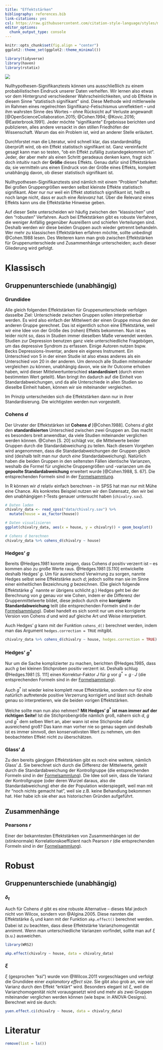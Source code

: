 ```yaml
---
title: "Effektstärken"
bibliography: references.bib
link-citations: yes
csl: https://raw.githubusercontent.com/citation-style-language/styles/master/apa.csl
editor_options: 
  chunk_output_type: console
---
```


```r
knitr::opts_chunk$set(fig.align = "center")
ggplot2::theme_set(ggplot2::theme_minimal())

library(tidyverse)
library(haven)
library(rstatix)
```

![](images/measure_r.jpg)

Nullhypothesen-Signifikanztests können uns ausschließlich zu einem probabilistischen Eindruck unserer Daten verhelfen. Wir lernen also etwas vor dem Hintergrund verschiedener Wahrscheinlichkeiten, und ob Effekte in diesem Sinne "statistisch signifikant" sind. Diese Methode wird mittlerweile im Rahmen eines regelrechten Signifikanz-Fetischismus unreflektiert -- und ihm wahrsten Sinne des Wortes -- ohne Rücksicht auf Verluste angewandt [@OpenScienceCollaboration.2015; @Cohen.1994; @Kovic.2016; @Easterbrook.1991]. Jeder möchte "signifikante" Ergebnisse berichten und publizieren, alles andere versackt in den stillen Friedhöfen der Wissenschaft. Warum das ein Problem ist, wird an anderer Stelle erläutert.

Durchforstet man die Literatur, wird schnell klar, das standardmäßig überprüft wird, ob ein Effekt statistisch signifikant ist. Ganz vereinfacht gesagt kann man so testen, "ob ein Effekt zufällig zustandegekommen ist". Jeder, der aber mehr als einen Schritt geradeaus denken kann, fragt sich doch intuitiv nach der **Größe** dieses Effekts. Genau dafür sind Effektstärken da; sie vermitteln uns einen Eindruck von der Größe eines Effekts, komplett unabhängig davon, ob dieser statistisch signifikant ist.

Nullhypothesen-Signifikanztests sind nämlich mit einem "Problem" behaftet: Bei großen Gruppengrößen werden selbst kleinste Effekte statistisch signifikant. Aber nur nur weil ein Effekt *statistisch* signifikant ist, heißt es noch lange nicht, dass er auch eine *Relevanz* hat. Über die Relevanz eines Effekts kann uns die Effektstärke Hinweise geben.

Auf dieser Seite unterscheiden wir häufig zwischen den "klassischen" und den "robusten" Verfahren. Auch bei Effektstärken gibt es robuste Verfahren, die weniger Anfällig gegenüber Ausreißern und schiefen Verteilungen sind. Deshalb werden wir diese beiden Gruppen auch wieder getrennt behandeln. Wer mehr zu klassischen Effektstärken erfahren möchte, sollte unbedingt @Cohen.1988 lesen. Des Weiteren kann man grob zwischen Effektstärken für Gruppenunterschiede und Zusammenhänge unterscheiden; auch dieser Gliederung wird gefolgt.

# Klassisch
## Gruppenunterschiede (unabhängig)
### Grundidee
Alle gleich folgenden Effektstärken für Gruppenunterschiede verfolgen dasselbe Ziel: Unterschiede zwischen Gruppen sollen interpretierbar werden. Es wird also einfach der Mittelwert der einen Gruppe minus den der anderen Gruppe gerechnet. Das ist eigentlich schon eine Effektstärke, weil wir eine Idee von der Größe des (rohen) Effekts bekommen. Nun ist es leider nicht so, dass in Studien immer dieselben Maße verwendet werden. Studien zur Depression benutzen ganz viele unterschiedliche Fragebögen, um das depressive Syndrom zu erfassen. Einige Autoren nutzen bspw. Becks Depressions-Inventar, andere ein eigenes Instrument. Ein Unterschied von 5 in der einen Studie ist also etwas anderes als ein Unterschied von 20 in der anderen. Um dennoch alle Studien miteinander vergleichen zu können, unabhängig davon, wie sie ihr Outcome erhoben haben, wird dieser Mittelwertunterschied **standardisiert** (durch einen bestimmten Wert geteilt). Man bringt ihn dadurch auf die Einheit von Standardabweichungen, und da alle Unterschiede in allen Studien so dieselbe Einheit haben, können wir sie miteinander vergleichen.

Im Prinzip unterscheiden sich die Effektstärken dann nur in ihrer Standardisierung. Die wichtigsten werden nun vorgestellt.

### Cohens $d$
Der Urvater der Effektstärken ist **Cohens $d$** [@Cohen.1988]. Cohens $d$ gibt den **standardisierten** Unterschied zwischen zwei Gruppen an. Das macht es besonders breit anwendbar, da viele Studien miteinander verglichen werden können. @Cohen[S. 20] schlägt vor, die Mittelwerte beider Gruppen durch die Standardabweichung zu teilen. Nach diesem Vorgehen wird angenommen, dass die Standardabweichungen der Gruppen gleich sind (deshalb teilt man nur durch *eine* Standardabweichung). Natürlich haben die beiden Gruppen in den seltensten Fällen identische Varianzen, weshalb die Formel für ungleiche Gruppengrößen und -varianzen um die **gepoolte Standardabweichung** erweitert wurde [@Cohen.1988, S. 67]. Die entsprechenden Formeln sind in der [Formelsammlung](formelsammlung.html).

In R können wir $d$ relativ einfach berechnen -- in SPSS hat man nur mit Mühe eine Chance. Als konkretes Beispiel nutzen wir den Datensatz, den wir bei den unabhängigen $t$-Tests genauer untersucht haben (`chivalry.sav`).

```r
# Daten laden
chivalry_data <- read_spss("data/chivalry.sav") %>%
  mutate(house = as_factor(house))

# Daten visualisieren
ggplot(chivalry_data, aes(x = house, y = chivalry)) + geom_boxplot()

# Cohens d berechnen
chivalry_data %>% cohens_d(chivalry ~ house)
```


### Hedges' $g$
Bereits @Hedges.1981 konnte zeigen, dass Cohens $d$ positiv verzerrt ist -- es kommen also zu große Werte raus. @Hedges.1981[S.110] entwickelte deshalb Hedges' $g$. Um für ausreichend Verwirrung zu sorgen, nannte Hedges selbst seine Effektstärke auch $d$; jedoch sollte man sie im Sinne einer einheitlichen Bezeichnung $g$ bezeichnen. (Die gleich folgende Effektstärke $g^*$ nannte er übrigens schlicht $g$.) Hedges geht bei der Berechnung von $g$ genau vor wie Cohen, indem er die Differenz der Gruppenmittelwerte bildet, diese jedoch durch eine **korrigierte Standardabweichung** teilt (die entsprechenden Formeln sind in der [Formelsammlung](formelsammlung.html)). Dabei handelt es sich somit nur um eine korrigierte Version von Cohens $d$ und wird auf gleiche Art und Weise interpretiert.

Auch Hedges' $g$ kann mit der Funktion `cohens_d()` berechnet werden, indem man das Argument `hedges.correction = TRUE` mitgibt.

```r
chivalry_data %>% cohens_d(chivalry ~ house, hedges.correction = TRUE)
```


### Hedges' $g^*$
Nur um die Sache komplizierter zu machen, berichten @Hedges.1985, dass auch $g$ bei kleinen Stichproben positiv verzerrt ist. Deshalb schlug @Hedges.1981[S. 111] einen Korrektur-Faktor $J$ für $g$ vor $g^* = g \cdot J$ (die entsprechenden Formeln sind in der [Formelsammlung](formelsammlung.html)).

Auch $g^*$ ist wieder keine komplett neue Effektstärke, sondern nur für eine natürlich auftretende positive Verzerrung korrigiert und lässt sich deshalb genau so interpretieren, wie die beiden vorigen Effektstärken.

Welche sollte man nun also nehmen? **Mit Hedges' $g^*$ ist man immer auf der richtigen Seite!** Ist die Stichprobengröße nämlich groß, nähern sich $d$, $g$ und $g^*$ dem selben Wert an, aber wann ist eine Stichprobe dafür ausreichend groß? Das kann man vorher nie so genau sagen und deshalb ist es immer sinnvoll, den konservativsten Wert zu nehmen, um den beobachteten Effekt nicht zu überschätzen.

### Glass' $\Delta$
Zu den bereits gängigen Effektstärken gibt es noch eine weitere, nämlich Glass' $\Delta$. Sie berechnet sich durch die Differenz der Mittelwerte, geteilt durch die Standardabweichung der Kontrollgruppe (die entsprechenden Formeln sind in der [Formelsammlung](formelsammlung.html)). Die Idee soll sein, dass die Varianz der Kontrollgruppe (oder deren Wurzel daraus, also die Standardabweichung) eher die der Population widerspiegelt, weil man mit ihr "noch nichts gemacht hat", weil sie z.B. keine Behandlung bekommen hat. Hier habe ich sie eher aus historischen Gründen aufgeführt.

## Zusammenhänge
### Pearsons $r$
Einer der bekanntesten Effektstärken von Zusammenhängen ist der (stinknormale) Korrelationskoeffizient nach Pearson $r$ (die entsprechenden Formeln sind in der [Formelsammlung](formelsammlung.html)).

# Robust
## Gruppenunterschiede (unabhängig)
### $\delta_t$
Auch für Cohens $d$ gibt es eine robuste Alternative -- dieses Mal jedoch nicht von Wilcox, sondern von @Algina.2005. Diese nannten die Effektstärke $\delta_t$ und kann mit der Funktion `akp.effect()` berechnet werden. Dabei ist zu beachten, dass diese Effektstärke Varianzhomogenität annimmt. Wenn man unterschiedliche Varianzen vorfindet, sollte man auf $\xi$ (s.u.) ausweichen.

```r
library(WRS2)

akp.effect(chivalry ~ house, data = chivalry_data)
```

### $\xi$
$\xi$ (gesprochen "ksi") wurde von @Wilcox.2011 vorgeschlagen und verfolgt die Grundidee einer *explanatory effect size*. Sie gibt also grob an, wie viel Varianz durch den Effekt "erklärt" wird. Besonders elegant ist $\xi$, weil die Varianzhomogenität nicht vorausgesetzt wird und mehr als zwei Gruppen miteinander verglichen werden können (wie bspw. in ANOVA-Designs). Berechnet wird sie durch:

```r
yuen.effect.ci(chivalry ~ house, data = chivalry_data)
```


# Literatur

```r
remove(list = ls())
```